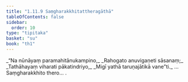 ```yaml
---
title: "1.11.9 Saṃgharakkhitattheragāthā"
tableOfContents: false
sidebar:
  order: 10
type: "tipitaka"
basket: "su"
book: "th1"
---
```



<DynamicBreadcrumb />

<Division number="109" book="th1" bookNo="19" page="243">

<Paragraph number="243" type="verses" book="th1">
_“Na nūnāyaṃ paramahitānukampino,_  
_Rahogato anuvigaṇeti sāsanaṃ;_  
_Tathāhayaṃ viharati pākatindriyo,_  
_Migī yathā taruṇajātikā vane”ti._  


</Paragraph>
</Division>

<Paragraph number="244" type="center" book="th1">
…  Saṃgharakkhito thero… .
</Paragraph>